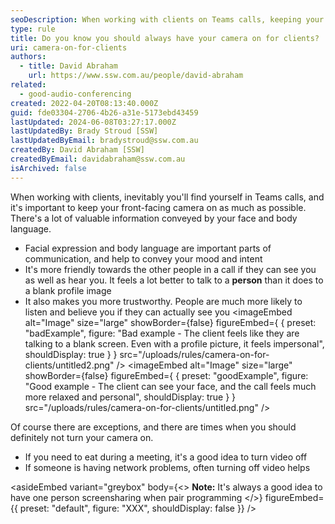```yaml
---
seoDescription: When working with clients on Teams calls, keeping your camera on conveys valuable information and builds trust through facial expressions and body language.
type: rule
title: Do you know you should always have your camera on for clients?
uri: camera-on-for-clients
authors:
  - title: David Abraham
    url: https://www.ssw.com.au/people/david-abraham
related:
  - good-audio-conferencing
created: 2022-04-20T08:13:40.000Z
guid: fde03304-2706-4b26-a31e-5173ebd43459
lastUpdated: 2024-06-08T03:27:17.000Z
lastUpdatedBy: Brady Stroud [SSW]
lastUpdatedByEmail: bradystroud@ssw.com.au
createdBy: David Abraham [SSW]
createdByEmail: davidabraham@ssw.com.au
isArchived: false
---
```


When working with clients, inevitably you'll find yourself in Teams calls, and it's important to keep your front-facing camera on as much as possible. There's a lot of valuable information conveyed by your face and body language.

* Facial expression and body language are important parts of communication, and help to convey your mood and intent
* It's more friendly towards the other people in a call if they can see you as well as hear you. It feels a lot better to talk to a **person** than it does to a blank profile image
* It also makes you more trustworthy. People are much more likely to listen and believe you if they can actually see you
<imageEmbed
  alt="Image"
  size="large"
  showBorder={false}
  figureEmbed={ {
    preset: "badExample",
    figure: "Bad example - The client feels like they are talking to a blank screen. Even with a profile picture, it feels impersonal",
    shouldDisplay: true
  } }
  src="/uploads/rules/camera-on-for-clients/untitled2.png"
/>
<imageEmbed
  alt="Image"
  size="large"
  showBorder={false}
  figureEmbed={ {
    preset: "goodExample",
    figure: "Good example - The client can see your face, and the call feels much more relaxed and personal",
    shouldDisplay: true
  } }
  src="/uploads/rules/camera-on-for-clients/untitled.png"
/>

Of course there are exceptions, and there are times when you should definitely not turn your camera on.

* If you need to eat during a meeting, it's a good idea to turn video off
* If someone is having network problems, often turning off video helps

<asideEmbed
  variant="greybox"
  body={<>
    **Note:** It's always a good idea to have one person screensharing when pair programming
  </>}
  figureEmbed={{
    preset: "default",
    figure: "XXX",
    shouldDisplay: false
  }}
/>

